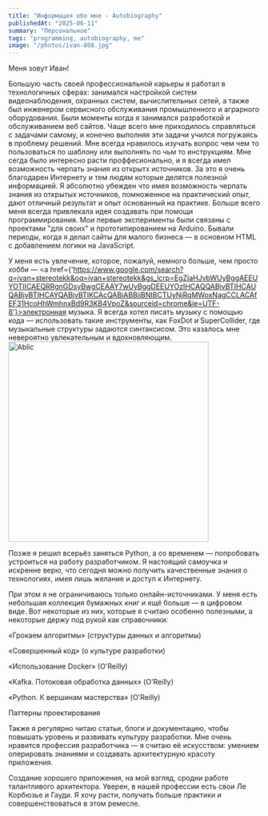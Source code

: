 ```yaml
---
title: "Информация обо мне - Autobiography"
publishedAt: "2025-06-11"
summary: "Персональное"
tags: "programming, autobiography, me"
image: "/photos/ivan-808.jpg"
---
```


Меня зовут Иван!

Большую часть своей профессиональной карьеры я работал в технологичных сферах:
занимался настройкой систем видеонаблюдения, охранных систем, вычислительных сетей,
а также был инженером сервисного обслуживания промышленного и аграрного оборудования.
Были моменты когда я занимался разработкой и обслуживанием веб сайтов.
Чаще всего мне приходилось справляться с задачами самому, и конечно выполняя эти задачи учился погружаясь в проблему решений.
Мне всегда нравилось изучать вопрос чем чем то пользоваться по шаблону или выполнять по чьм то инструкциям.
Мне сегда было интересно расти проффесионально, и я всегда имел возможность черпать знания из открытх источников.
За это я очень благодарен Интернету и тем людям которые делятся полезной информацией. 
Я абсолютно убежден что имея возможность черпать знания из открытых источников, помноженное на практический опыт,
дают отличный результат и опыт основанный на практике.
Больше всего меня всегда привлекала идея создавать при помощи программирования.
Мои первые эксперименты были связаны с проектами "для своих" и прототипированием на Arduino.
Бывали периоды, когда я делал сайты для малого бизнеса — в основном HTML с добавлением логики на JavaScript.

У меня есть увлечение, которое, пожалуй, немного больше, чем просто хобби — <a href={'https://www.google.com/search?q=ivan+stereotekk&oq=ivan+stereotekk&gs_lcrp=EgZjaHJvbWUyBggAEEUYOTIICAEQRRgnGDsyBwgCEAAY7wUyBggDEEUYOzIHCAQQABjvBTIHCAUQABjvBTIHCAYQABjvBTIKCAcQABiABBiiBNIBCTUyNjRqMWoxNagCCLACAfEF31HcoHhWmhnxBd9R3KB4VpoZ&sourceid=chrome&ie=UTF-8'}>электронная музыка</a>.
Я всегда хотел писать музыку с помощью кода — использовать такие инструменты, как FoxDot и SuperCollider,
где музыкальные структуры задаются синтаксисом. Это казалось мне невероятно увлекательным и вдохновляющим.
<img src="/photos/ableton.png" alt="Ablic" width="400" />

Позже я решил всерьёз заняться Python, а со временем — попробовать устроиться на работу разработчиком.
Я настоящий самоучка и искренне верю, что сегодня можно получить качественные знания о технологиях,
имея лишь желание и доступ к Интернету.

При этом я не ограничиваюсь только онлайн-источниками. У меня есть небольшая коллекция бумажных книг
и ещё больше — в цифровом виде. Вот некоторые из них, которые я считаю особенно полезными,
а некоторые держу под рукой как справочники:

«Грокаем алгоритмы» (структуры данных и алгоритмы)

«Совершенный код» (о культуре разработки)

«Использование Docker» (O'Reilly)

«Kafka. Потоковая обработка данных» (O'Reilly)

«Python. К вершинам мастерства» (O'Reilly)

Паттерны проектирования

Также я регулярно читаю статьи, блоги и документацию, чтобы повышать уровень и развивать культуру разработки.
Мне очень нравится профессия разработчика — я считаю её искусством: умением оперировать знаниями
и создавать архитектурную красоту приложения.

Создание хорошего приложения, на мой взгляд, сродни работе талантливого архитектора.
Уверен, в нашей профессии есть свои Ле Корбюзье и Гауди.
Я хочу расти, получать больше практики и совершенствоваться в этом ремесле.



